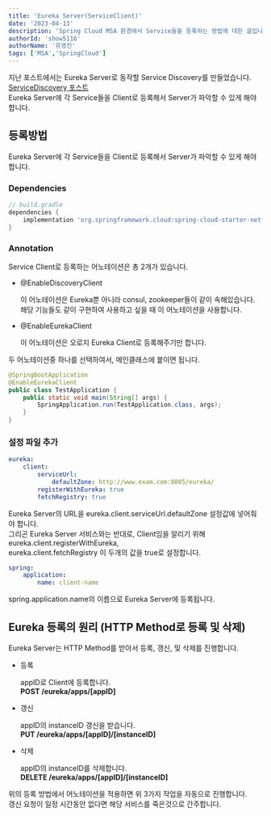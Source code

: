 ```yaml
---
title: 'Eureka Server(ServiceClient)'
date: '2023-04-13'
description: 'Spring Cloud MSA 환경에서 Service들을 등록하는 방법에 대한 글입니다.'
authorId: 'show5116'
authorName: '유영진'
tags: ['MSA','SpringCloud']
---
```


지난 포스트에서는 Eureka Server로 동작할 Service Discovery를 만들었습니다.<br/>
[ServiceDiscovery 포스트](/post/back-end/service-discovery)<br/>
Eureka Server에 각 Service들을 Client로 등록해서 Server가 파악할 수 있게 해야합니다.

## 등록방법

Eureka Server에 각 Service들을 Client로 등록해서 Server가 파악할 수 있게 해야합니다.

### Dependencies

```groovy
// build.gradle
dependencies {
	implementation 'org.springframework.cloud:spring-cloud-starter-netflix-eureka-client'
}
```

### Annotation

Service Client로 등록하는 어노테이션은 총 2개가 있습니다.<br/>

-	@EnableDiscoveryClient

	이 어노테이션은 Eureka뿐 아니라 consul, zookeeper들이 같이 속해있습니다.<br/>
	해당 기능들도 같이 구현하여 사용하고 싶을 때 이 어노테이션을 사용합니다.

-	@EnableEurekaClient

	이 어노테이션은 오로지 Eureka Client로 등록해주기만 합니다.

두 어노테이션중 하나를 선택하여서, 메인클래스에 붙이면 됩니다.

```java
@SpringBootApplication
@EnableEurekaClient
public class TestApplication {
	public static void main(String[] args) {
		SpringApplication.run(TestApplication.class, args);
	}
}
```

### 설정 파일 추가

```yml
eureka:
	client:
		serviceUrl:
			defaultZone: http://www.exam.com:8085/eureka/
		registerWithEureka: true
		fetchRegistry: true
```

Eureka Server의 URL을 eureka.client.serviceUrl.defaultZone 설정값에 넣어줘야 합니다.<br/>
그리곤 Eureka Server 서비스와는 반대로, Client임을 알리기 위해<br/>
eureka.client.registerWithEureka,<br/>
eureka.client.fetchRegistry 이 두개의 값을 true로 설정합니다.

```yml
spring:
	application:
		name: client-name
```

spring.application.name의 이름으로 Eureka Server에 등록됩니다.

## Eureka 등록의 원리 (HTTP Method로 등록 및 삭제)

Eureka Server는 HTTP Method를 받아서 등록, 갱신, 및 삭제를 진행합니다.

-	등록

	appID로 Client에 등록합니다.<br/>
	**POST /eureka/apps/[appID]**

-	갱신

	appID의 instanceID 갱신을 받습니다.<br/>
	**PUT /eureka/apps/[appID]/[instanceID]**

-	삭제

	appID의 instanceID를 삭제합니다.<br/>
	**DELETE /eureka/apps/[appID]/[instanceID]**

위의 등록 방법에서 어노테이션을 적용하면 위 3가지 작업을 자동으로 진행합니다.<br/>
갱신 요청이 일정 시간동안 없다면 해당 서비스를 죽은것으로 간주합니다.

